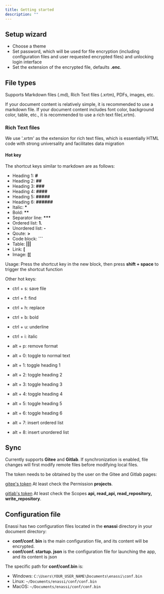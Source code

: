 ```yaml
---
title: Getting started
description: ""
---
```


## Setup wizard

- Choose a theme
- Set password, which will be used for file encryption (including configuration files and user requested encrypted files) and unlocking login interface
- Set the extension of the encrypted file, defaults **.enc**.

## File types

Supports Markdown files (.md), Rich Text files (.xrtm), PDFs, images, etc.

If your document content is relatively simple, it is recommended to use a markdown file.
If your document content includes font color, background color, table, etc., it is recommended to use a rich text file(.xrtm).

### Rich Text files

We use '.xrtm' as the extension for rich text files, which is essentially HTML code with strong universality and facilitates data migration

#### Hot key

The shortcut keys similar to markdown are as follows:

- Heading 1: **#**
- Heading 2: **##**
- Heading 3: **###**
- Heading 4: **####**
- Heading 5: **#####**
- Heading 6: **######**
- Italic: **\***
- Bold: **\*\***
- Separator line: **\*\*\***
- Ordered list: **1.**
- Unordered list: **-**
- Qoute: **>**
- Code block: **```**
- Table: **|||**
- Link: **[**
- Image: **[[**

Usage: Press the shortcut key in the new block, then press **shift + space** to trigger the shortcut function

Other hot keys:

- ctrl + s: save file
- ctrl + f: find
- ctrl + h: replace
- ctrl + b: bold
- ctrl + u: underline
- ctrl + i: italic

- alt + p: remove format
- alt + 0: toggle to normal text
- alt + 1: toggle heading 1
- alt + 2: toggle heading 2
- alt + 3: toggle heading 3
- alt + 4: toggle heading 4
- alt + 5: toggle heading 5
- alt + 6: toggle heading 6
- alt + 7: insert ordered list
- alt + 8: insert unordered list

## Sync

Currently supports **Gitee** and **Gitlab**. If synchronization is enabled, file changes will first modify remote files before modifying local files.

The token needs to be obtained by the user on the Gitee and Gitlab pages:

[gitee's token](https://gitee.com/profile/personal_access_tokens/new) At least check the Permission **projects**.

[gitlab's token](https://gitlab.com/-/user_settings/personal_access_tokens) At least check the Scopes **api, read_api, read_repository, write_repository**.

## Configuration file

Enassi has two configuration files located in the **enassi** directory in your document directory:

- **conf/conf. bin** is the main configuration file, and its content will be encrypted.
- **conf/conf. startup. json** is the configuration file for launching the app, and its content is json

The specific path for **conf/conf.bin** is:

- Windows: `C:\Users\YOUR_USER_NAME\Documents\enassi\conf.bin`
- Linux: `~/Documents/enassi/conf/conf.bin`
- MacOS: `~/Documents/enassi/conf/conf.bin`
